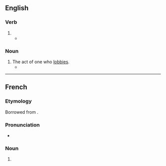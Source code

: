 ==English==
{{wikipedia}}

===Verb===
{{head|en|verb form}}

# {{present participle of|lobby#Verb|lobby|lang=en|nocat=1}}
#* {{quote-journal|lang=en|date=April 15, 2012|author=[[w:Phil McNulty|Phil McNulty]]|work=BBC
|title=[http://www.bbc.co.uk/sport/0/football/17649443 Tottenham 1-5 Chelsea]
|passage=The referee seemed well placed to award the goal, but video evidence suggested the protests were well founded and the incident only strengthens the case of those '''lobbying''' for technology to assist officials.}}

===Noun===
{{en-noun}}

# The act of one who [[lobby#Verb|lobbies]].
#* {{quote-book|year=2003|author=Elizabeth Crawford|title=Women's Suffrage Movement: A Reference Guide 1866-1928|passage=Although Sylvia had been present with her mother at the various '''lobbyings''' of parliament in 1905 she had not attempted, in the midst of her studies, to build up any support for WSPU policy in London.|lang=en}}

----

==French==

===Etymology===
Borrowed from {{bor|fr|en|lobbying}}.

===Pronunciation===
* {{fr-IPA|lobby_ing}}

===Noun===
{{fr-noun|m}}

# {{l|en|lobbying}}